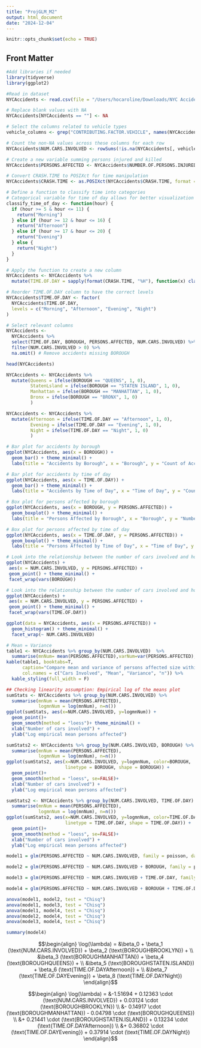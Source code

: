 ```yaml
---
title: "ProjGLM_M2"
output: html_document
date: "2024-12-04"
---
```


```r
knitr::opts_chunk$set(echo = TRUE)
```

## Front Matter

```r
#Add libraries if needed
library(tidyverse)
library(ggplot2)

#Read in dataset
NYCAccidents <- read.csv(file = "/Users/hocaroline/Downloads/NYC Accidents 2020.csv")
```

```r
# Replace blank values with NA
NYCAccidents[NYCAccidents == ""] <- NA

# Select the columns related to vehicle types
vehicle_columns <- grep("CONTRIBUTING.FACTOR.VEHICLE", names(NYCAccidents), value = TRUE)

# Count the non-NA values across these columns for each row
NYCAccidents$NUM.CARS.INVOLVED <- rowSums(!is.na(NYCAccidents[, vehicle_columns]))

# Create a new variable summing persons injured and killed
NYCAccidents$PERSONS.AFFECTED <- NYCAccidents$NUMBER.OF.PERSONS.INJURED + NYCAccidents$NUMBER.OF.PERSONS.KILLED

# Convert CRASH.TIME to POSIXct for time manipulation
NYCAccidents$CRASH.TIME <- as.POSIXct(NYCAccidents$CRASH.TIME, format = "%H:%M:%S", tz = "UTC")

# Define a function to classify time into categories
# Categorical variable for time of day allows for better visualization
classify_time_of_day <- function(hour) {
  if (hour >= 5 & hour <= 11) {
    return("Morning")
  } else if (hour >= 12 & hour <= 16) {
    return("Afternoon")
  } else if (hour >= 17 & hour <= 20) {
    return("Evening")
  } else {
    return("Night")
  }
}

# Apply the function to create a new column
NYCAccidents <- NYCAccidents %>%
  mutate(TIME.OF.DAY = sapply(format(CRASH.TIME, "%H"), function(x) classify_time_of_day(as.numeric(x))))

# Reorder TIME.OF.DAY column to have the correct levels
NYCAccidents$TIME.OF.DAY <- factor(
  NYCAccidents$TIME.OF.DAY,
  levels = c("Morning", "Afternoon", "Evening", "Night")
)

# Select relevant columns
NYCAccidents <- 
  NYCAccidents %>%
  select(TIME.OF.DAY, BOROUGH, PERSONS.AFFECTED, NUM.CARS.INVOLVED) %>%
  filter(NUM.CARS.INVOLVED > 0) %>%
  na.omit() # Remove accidents missing BOROUGH

head(NYCAccidents)

NYCAccidents <- NYCAccidents %>% 
  mutate(Queens = ifelse(BOROUGH == "QUEENS", 1, 0),
         StatenLsland = ifelse(BOROUGH == "STATEN ISLAND", 1, 0),
         Manhattan = ifelse(BOROUGH == "MANHATTAN", 1, 0),
         Bronx = ifelse(BOROUGH == "BRONX", 1, 0)
         )

NYCAccidents <- NYCAccidents %>% 
  mutate(Afternoon = ifelse(TIME.OF.DAY == "Afternoon", 1, 0),
         Evening = ifelse(TIME.OF.DAY == "Evening", 1, 0),
         Night = ifelse(TIME.OF.DAY == "Night", 1, 0)
         )

```

```r
# Bar plot for accidents by borough
ggplot(NYCAccidents, aes(x = BOROUGH)) +
  geom_bar() + theme_minimal() +
  labs(title = "Accidents by Borough", x = "Borough", y = "Count of Accidents")

# Bar plot for accidents by time of day
ggplot(NYCAccidents, aes(x = TIME.OF.DAY)) +
  geom_bar() + theme_minimal() +
  labs(title = "Accidents by Time of Day", x = "Time of Day", y = "Count of Accidents")

# Box plot for persons affected by borough
ggplot(NYCAccidents, aes(x = BOROUGH, y = PERSONS.AFFECTED)) +
  geom_boxplot() + theme_minimal() +
  labs(title = "Persons Affected by Borough", x = "Borough", y = "Number of Persons Affected") 

# Box plot for persons affected by time of day
ggplot(NYCAccidents, aes(x = TIME.OF.DAY, y = PERSONS.AFFECTED)) +
  geom_boxplot() + theme_minimal() +
  labs(title = "Persons Affected by Time of Day", x = "Time of Day", y = "Number of Persons Affected") 

# Look into the relationship between the number of cars involved and how many people were affected faceted by borough
ggplot(NYCAccidents) +
 aes(x = NUM.CARS.INVOLVED, y = PERSONS.AFFECTED) +
 geom_point() + theme_minimal() +
 facet_wrap(vars(BOROUGH))

# Look into the relationship between the number of cars involved and how many people were affected faceted by time of day
ggplot(NYCAccidents) +
 aes(x = NUM.CARS.INVOLVED, y = PERSONS.AFFECTED) +
 geom_point() + theme_minimal() +
 facet_wrap(vars(TIME.OF.DAY))
```

```r
ggplot(data = NYCAccidents, aes(x = PERSONS.AFFECTED)) +
  geom_histogram() + theme_minimal() +
  facet_wrap(~ NUM.CARS.INVOLVED) 
```

```r
# Mean = Variance
table1 <- NYCAccidents %>% group_by(NUM.CARS.INVOLVED)  %>% 
  summarise(mnNum= mean(PERSONS.AFFECTED),varNum=var(PERSONS.AFFECTED),n=n())
kable(table1, booktabs=T, 
      caption="Compare mean and variance of persons affected size within each group separated by number of cars involved",
      col.names = c("Cars Involved", "Mean", "Variance", "n")) %>%
  kable_styling(full_width = F)
```

```r
## Checking linearity assumption: Empirical log of the means plot
sumStats <- NYCAccidents %>% group_by(NUM.CARS.INVOLVED) %>% 
  summarise(mnNum = mean(PERSONS.AFFECTED),
            logmnNum = log(mnNum), n=n())
ggplot(sumStats, aes(x=NUM.CARS.INVOLVED, y=logmnNum)) +
  geom_point()+
  geom_smooth(method = "loess")+ theme_minimal() +
  xlab("Number of cars involved") +
  ylab("Log empirical mean persons affected") 
```

```r
sumStats2 <- NYCAccidents %>% group_by(NUM.CARS.INVOLVED, BOROUGH) %>% 
  summarise(mnNum = mean(PERSONS.AFFECTED),
            logmnNum = log(mnNum), n=n())
ggplot(sumStats2, aes(x=NUM.CARS.INVOLVED, y=logmnNum, color=BOROUGH,
                      linetype = BOROUGH, shape = BOROUGH)) +
  geom_point()+
  geom_smooth(method = "loess", se=FALSE)+
  xlab("Number of cars involved") +
  ylab("Log empirical mean persons affected") 
```

```r
sumStats2 <- NYCAccidents %>% group_by(NUM.CARS.INVOLVED, TIME.OF.DAY) %>% 
  summarise(mnNum = mean(PERSONS.AFFECTED),
            logmnNum = log(mnNum), n=n())
ggplot(sumStats2, aes(x=NUM.CARS.INVOLVED, y=logmnNum, color=TIME.OF.DAY,
                      linetype = TIME.OF.DAY, shape = TIME.OF.DAY)) +
  geom_point()+
  geom_smooth(method = "loess", se=FALSE)+
  xlab("Number of cars involved") +
  ylab("Log empirical mean persons affected") 
```

```r
model1 = glm(PERSONS.AFFECTED ~ NUM.CARS.INVOLVED, family = poisson, data = NYCAccidents)

model2 = glm(PERSONS.AFFECTED ~ NUM.CARS.INVOLVED + BOROUGH, family = poisson, data = NYCAccidents)

model3 = glm(PERSONS.AFFECTED ~ NUM.CARS.INVOLVED + TIME.OF.DAY, family = poisson, data = NYCAccidents)

model4 = glm(PERSONS.AFFECTED ~ NUM.CARS.INVOLVED + BOROUGH + TIME.OF.DAY, family = poisson, data = NYCAccidents)
```

```r
anova(model1, model2, test = "Chisq")
anova(model1, model3, test = "Chisq")
anova(model1, model4, test = "Chisq")
anova(model2, model4, test = "Chisq")
anova(model3, model4, test = "Chisq")
```

```r
summary(model4)
```

$$\begin{align}
\log(\lambda) = &\beta_0 + \beta_1 (\text{NUM.CARS.INVOLVED}) + \beta_2 (\text{BOROUGHBROOKLYN}) + \\ 
&\beta_3 (\text{BOROUGHMANHATTAN}) + \beta_4 (\text{BOROUGHQUEENS}) + \\
&\beta_5 (\text{BOROUGHSTATEN.ISLAND}) + \beta_6 (\text{TIME.OF.DAYAfternoon}) + \\
&\beta_7 (\text{TIME.OF.DAYEvening}) + \beta_8 (\text{TIME.OF.DAYNight})
\end{align}$$

$$\begin{align}
\log(\lambda) = &-1.51694 + 0.12363 \cdot (\text{NUM.CARS.INVOLVED}) + 0.03124 \cdot (\text{BOROUGHBROOKLYN})  \\
&- 0.14917 \cdot (\text{BOROUGHMANHATTAN}) - 0.04798 \cdot (\text{BOROUGHQUEENS})  \\
&+ 0.21441 \cdot (\text{BOROUGHSTATEN.ISLAND}) + 0.13234 \cdot (\text{TIME.OF.DAYAfternoon})  \\
&+ 0.36802 \cdot (\text{TIME.OF.DAYEvening}) + 0.37914 \cdot (\text{TIME.OF.DAYNight})
\end{align}$$

